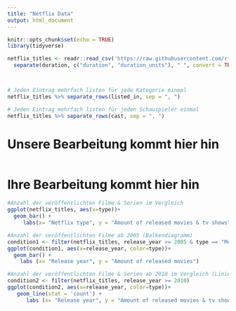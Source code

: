 ```yaml
---
title: "Netflix Data"
output: html_document
---
```


```r
knitr::opts_chunk$set(echo = TRUE)
library(tidyverse)

netflix_titles <- readr::read_csv('https://raw.githubusercontent.com/rfordatascience/tidytuesday/master/data/2021/2021-04-20/netflix_titles.csv')  %>% 
  separate(duration, c("duration", "duration_units"), " ", convert = TRUE)



# Jeden Eintrag mehrfach listen für jede Kategorie einmal
netflix_titles %>% separate_rows(listed_in, sep = ", ")

# Jeden Eintrag mehrfach listen für jeden Schauspieler einmal
netflix_titles %>% separate_rows(cast, sep = ", ")


```






# Unsere Bearbeitung kommt hier hin

```r
```



# Ihre Bearbeitung kommt hier hin

```r
#Anzahl der veröffentlichten Filme & Serien im Vergleich
ggplot(netflix_titles, aes(x=type))+
  geom_bar() +
     labs(x= "Netflix type", y = "Amount of released movies & tv shows")

#Anzahl der veröffentlichten Filme ab 2005 (Balkendiagramm)
condition1 <- filter(netflix_titles, release_year >= 2005 & type == "Movie")
ggplot(condition1, aes(x=release_year, color=type))+
  geom_bar() +
    labs (x= "Release year", y = "Amount of released movies")

#Anzahl der veröffentlichten Filme & Serien ab 2010 im Vergleich (Liniendiagramm)
condition2 <- filter(netflix_titles, release_year >= 2010)
ggplot(condition2, aes(x=release_year, color=type))+
   geom_line(stat = 'count') +
      labs (x= "Release year", y = "Amount of released movies & tv shows")
```

